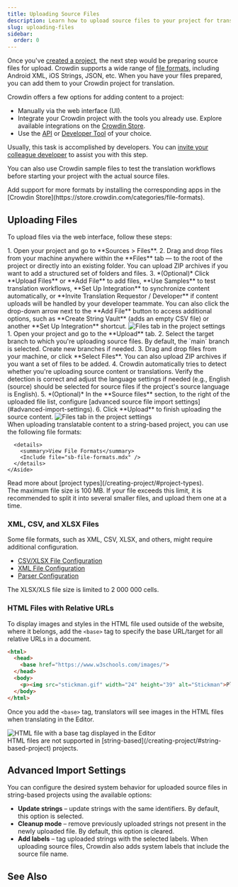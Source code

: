 ```yaml
---
title: Uploading Source Files
description: Learn how to upload source files to your project for translation
slug: uploading-files
sidebar:
  order: 0
---
```



Once you've [created a project](/creating-project/), the next step would be preparing source files for upload. Crowdin supports a wide range of [file formats](/supported-formats/), including Android XML, iOS Strings, JSON, etc. When you have your files prepared, you can add them to your Crowdin project for translation.

Crowdin offers a few options for adding content to a project:

* Manually via the web interface (UI).
* Integrate your Crowdin project with the tools you already use. Explore available integrations on the [Crowdin Store](https://store.crowdin.com/).
* Use the [API](/developer/api/) or [Developer Tool](/developer/dev-tools/) of your choice.

Usually, this task is accomplished by developers. You can [invite your colleague developer](/inviting-people/) to assist you with this step.

You can also use Crowdin sample files to test the translation workflows before starting your project with the actual source files.

<Aside type="tip">
  Add support for more formats by installing the corresponding apps in the [Crowdin Store](https://store.crowdin.com/categories/file-formats).
</Aside>

## Uploading Files

To upload files via the web interface, follow these steps:

<Tabs syncKey="projectType">
  <TabItem label="File-based project">
    <Steps>
      1. Open your project and go to **Sources > Files**.
      2. Drag and drop files from your machine anywhere within the **Files** tab — to the root of the project or directly into an existing folder. You can upload ZIP archives if you want to add a structured set of folders and files.
      3. *(Optional)* Click **Upload Files** or **Add File** to add files, **Use Samples** to test translation workflows, **Set Up Integration** to synchronize content automatically, or **Invite Translation Requestor / Developer** if content uploads will be handled by your developer teammate. You can also click the drop-down arrow next to the **Add File** button to access additional options, such as **Create String Vault** (adds an empty CSV file) or another **Set Up Integration** shortcut. <Image src={uploadFiles} alt="Files tab in the project settings" />
    </Steps>
  </TabItem>
  <TabItem label="String-based project">
    <Steps>
      1. Open your project and go to the **Upload** tab.
      2. Select the target branch to which you're uploading source files. By default, the `main` branch is selected. Create new branches if needed.
      3. Drag and drop files from your machine, or click **Select Files**. You can also upload ZIP archives if you want a set of files to be added.
      4. Crowdin automatically tries to detect whether you're uploading source content or translations. Verify the detection is correct and adjust the language settings if needed (e.g., English (source) should be selected for source files if the project's source language is English).
      5. *(Optional)* In the **Source files** section, to the right of the uploaded file list, configure [advanced source file import settings](#advanced-import-settings).
      6. Click **Upload** to finish uploading the source content. <Image src={uploadFilesSB} alt="Files tab in the project settings" />
    </Steps>
    <Aside>
      When uploading translatable content to a string-based project, you can use the following file formats:

      <details>
        <summary>View File Formats</summary>
        <Include file="sb-file-formats.mdx" />
      </details>
    </Aside>
  </TabItem>
</Tabs>

<ReadMore>
  Read more about [project types](/creating-project/#project-types).
</ReadMore>

<Aside type="caution" title="Limitations">
  The maximum file size is 100 MB. If your file exceeds this limit, it is recommended to split it into several smaller files, and upload them one at a time.
</Aside>

### XML, CSV, and XLSX Files

Some file formats, such as XML, CSV, XLSX, and others, might require additional configuration.

* [CSV/XLSX File Configuration](/csv-xlsx-configuration/)
* [XML File Configuration](/xml-configuration/)
* [Parser Configuration](/project-settings/parser-configuration/)

<Aside type="caution" title="Limitations">
  The XLSX/XLS file size is limited to 2 000 000 cells.
</Aside>

### HTML Files with Relative URLs

To display images and styles in the HTML file used outside of the website, where it belongs, add the `<base>` tag to specify the base URL/target for all relative URLs in a document.

```html wrap
<html>
  <head>
    <base href="https://www.w3schools.com/images/">
  </head>
  <body>
    <p><img src="stickman.gif" width="24" height="39" alt="Stickman">Please note that we only specified a relative address for the image. Since we specified a base URL in the head section, the browser will look for the image at "https://www.w3schools.com/images/stickman.gif".</p>
  </body>
</html>
```

Once you add the `<base>` tag, translators will see images in the HTML files when translating in the Editor.

<Image src={baseHtmlEditor} alt="HTML file with a base tag displayed in the Editor" />

<Aside type="caution" title="Limitations">
  HTML files are not supported in [string-based](/creating-project/#string-based-project) projects.
</Aside>

## Advanced Import Settings

You can configure the desired system behavior for uploaded source files in string-based projects using the available options:

* **Update strings** &ndash; update strings with the same identifiers. By default, this option is selected.
* **Cleanup mode** &ndash; remove previously uploaded strings not present in the newly uploaded file. By default, this option is cleared.
* **Add labels** &ndash; tag uploaded strings with the selected labels. When uploading source files, Crowdin also adds system labels that include the source file name.

## See Also

<CardGrid>
  <LinkCard
    title="Uploading Existing Translations"
    description="Learn how to upload existing translations to your project."
    href="/uploading-translations/"
  />
  <LinkCard
    title="File Management"
    description="Manage and configure source files in your project."
    href="/file-management/"
  />
  <LinkCard
    title="Versions Management"
    description="Learn how to manage different versions of your project."
    href="/version-management/"
  />
  <LinkCard
    title="Import Settings"
    description="Configure how placeholders, duplicates, and word counts are handled."
    href="/project-settings/import/"
  />
</CardGrid>
